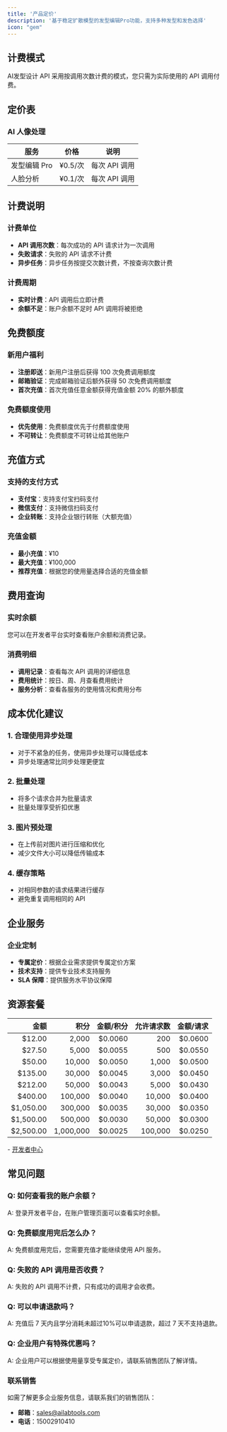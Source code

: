 ```yaml
---
title: '产品定价'
description: '基于稳定扩散模型的发型编辑Pro功能，支持多种发型和发色选择'
icon: "gem"
---
```



## 计费模式

AI发型设计 API 采用按调用次数计费的模式，您只需为实际使用的 API 调用付费。

## 定价表

### AI 人像处理

| 服务 | 价格 | 说明 |
|------|------|------|
| 发型编辑 Pro | ¥0.5/次 | 每次 API 调用 |
| 人脸分析 | ¥0.1/次 | 每次 API 调用 |


## 计费说明

### 计费单位

- **API 调用次数**：每次成功的 API 请求计为一次调用
- **失败请求**：失败的 API 请求不计费
- **异步任务**：异步任务按提交次数计费，不按查询次数计费

### 计费周期

- **实时计费**：API 调用后立即计费
- **余额不足**：账户余额不足时 API 调用将被拒绝

## 免费额度

### 新用户福利

- **注册即送**：新用户注册后获得 100 次免费调用额度
- **邮箱验证**：完成邮箱验证后额外获得 50 次免费调用额度
- **首次充值**：首次充值任意金额获得充值金额 20% 的额外额度

### 免费额度使用

- **优先使用**：免费额度优先于付费额度使用
- **不可转让**：免费额度不可转让给其他账户

## 充值方式

### 支持的支付方式

- **支付宝**：支持支付宝扫码支付
- **微信支付**：支持微信扫码支付
- **企业转账**：支持企业银行转账（大额充值）

### 充值金额

- **最小充值**：¥10
- **最大充值**：¥100,000
- **推荐充值**：根据您的使用量选择合适的充值金额

## 费用查询

### 实时余额

您可以在开发者平台实时查看账户余额和消费记录。

### 消费明细

- **调用记录**：查看每次 API 调用的详细信息
- **费用统计**：按日、周、月查看费用统计
- **服务分析**：查看各服务的使用情况和费用分布

## 成本优化建议

### 1. 合理使用异步处理

- 对于不紧急的任务，使用异步处理可以降低成本
- 异步处理通常比同步处理更便宜

### 2. 批量处理

- 将多个请求合并为批量请求
- 批量处理享受折扣优惠

### 3. 图片预处理

- 在上传前对图片进行压缩和优化
- 减少文件大小可以降低传输成本

### 4. 缓存策略

- 对相同参数的请求结果进行缓存
- 避免重复调用相同的 API

## 企业服务

### 企业定制

- **专属定价**：根据企业需求提供专属定价方案
- **技术支持**：提供专业技术支持服务
- **SLA 保障**：提供服务水平协议保障


## 资源套餐


|   金额 |   积分 | 金额/积分 | 允许请求数 | 金额/请求 |
|----------:|----------:|---------------:|-------------------:|----------------:|
|    $12.00 |     2,000 |        $0.0060 |                200 |         $0.0600 |
|    $27.50 |     5,000 |        $0.0055 |                500 |         $0.0550 |
|    $50.00 |    10,000 |        $0.0050 |              1,000 |         $0.0500 |
|   $135.00 |    30,000 |        $0.0045 |              3,000 |         $0.0450 |
|   $212.00 |    50,000 |        $0.0043 |              5,000 |         $0.0430 |
|   $400.00 |   100,000 |        $0.0040 |             10,000 |         $0.0400 |
| $1,050.00 |   300,000 |        $0.0035 |             30,000 |         $0.0350 |
| $1,500.00 |   500,000 |        $0.0030 |             50,000 |         $0.0300 |
| $2,500.00 | 1,000,000 |        $0.0025 |            100,000 |         $0.0250 |


<Card icon="link" horizontal>
  - <a href="https://www.aihairstyle.cn/developer-platform" target="_blank">开发者中心</a>
</Card>

## 常见问题

### Q: 如何查看我的账户余额？

A: 登录开发者平台，在账户管理页面可以查看实时余额。

### Q: 免费额度用完后怎么办？

A: 免费额度用完后，您需要充值才能继续使用 API 服务。

### Q: 失败的 API 调用是否收费？

A: 失败的 API 调用不计费，只有成功的调用才会收费。

### Q: 可以申请退款吗？

A: 充值后 7 天内且学分消耗未超过10%可以申请退款，超过 7 天不支持退款。

### Q: 企业用户有特殊优惠吗？

A: 企业用户可以根据使用量享受专属定价，请联系销售团队了解详情。

### 联系销售

如需了解更多企业服务信息，请联系我们的销售团队：

- **邮箱**：sales@ailabtools.com
- **电话**：15002910410


